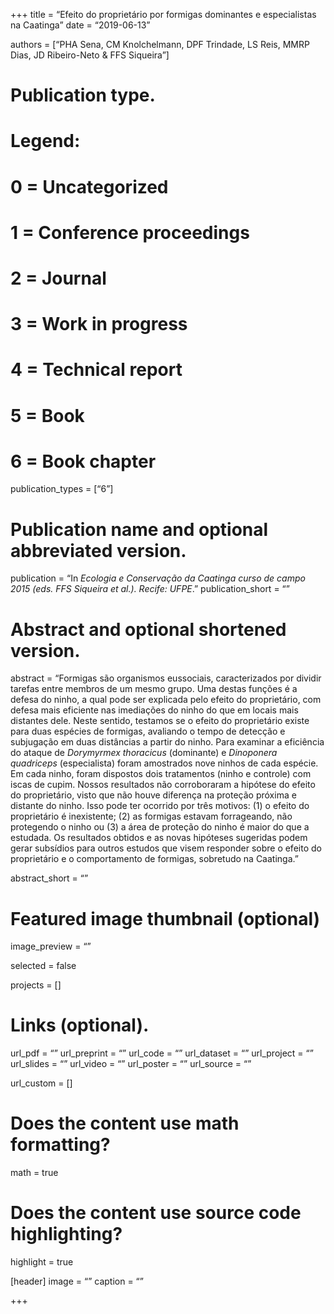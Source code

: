+++
title = "Efeito do proprietário por formigas dominantes e especialistas na Caatinga"
date = "2019-06-13"

authors = ["PHA Sena, CM Knolchelmann, DPF Trindade, LS Reis, MMRP Dias, JD Ribeiro-Neto & FFS Siqueira"]

# Publication type.
# Legend:
# 0 = Uncategorized
# 1 = Conference proceedings
# 2 = Journal
# 3 = Work in progress
# 4 = Technical report
# 5 = Book
# 6 = Book chapter
publication_types = ["6"]

# Publication name and optional abbreviated version.
publication = "In *Ecologia e Conservação da Caatinga curso de campo 2015 (eds. FFS Siqueira et al.). Recife: UFPE*."
publication_short = ""

# Abstract and optional shortened version.
abstract = "Formigas são organismos eussociais, caracterizados por dividir tarefas entre membros de um mesmo grupo. Uma destas funções é a defesa do ninho, a qual pode ser explicada pelo efeito do proprietário, com defesa mais eficiente nas imediações do ninho do que em locais mais distantes dele. Neste sentido, testamos se o efeito do proprietário existe para duas espécies de formigas, avaliando o tempo de detecção e subjugação em duas distâncias a partir do ninho. Para examinar a eficiência do ataque de *Dorymyrmex thoracicus* (dominante) e *Dinoponera quadriceps* (especialista) foram amostrados nove ninhos de cada espécie. Em cada ninho, foram dispostos dois tratamentos (ninho e controle) com iscas de cupim. Nossos resultados não corroboraram a hipótese do efeito do proprietário, visto que não houve diferença na proteção próxima e distante do ninho. Isso pode ter ocorrido por três motivos: (1) o efeito do proprietário é inexistente; (2) as formigas estavam forrageando, não protegendo o ninho ou (3) a área de proteção do ninho é maior do que a estudada. Os resultados obtidos e as novas hipóteses sugeridas podem gerar subsídios para outros estudos que visem responder sobre o efeito do proprietário e o comportamento de formigas, sobretudo na Caatinga."

abstract_short = ""

# Featured image thumbnail (optional)
image_preview = ""

selected = false

projects = []

# Links (optional).
url_pdf = ""
url_preprint = ""
url_code = ""
url_dataset = ""
url_project = ""
url_slides = ""
url_video = ""
url_poster = ""
url_source = ""

url_custom = []

# Does the content use math formatting?
math = true

# Does the content use source code highlighting?
highlight = true

[header]
image = ""
caption = ""

+++
